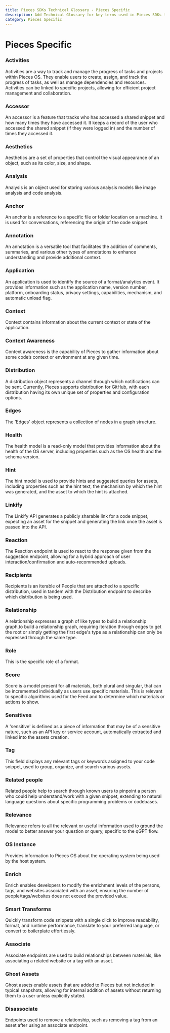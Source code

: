 ```yaml
---
title: Pieces SDKs Technical Glossary - Pieces Specific
description: Add Technical Glossary for key terms used in Pieces SDKs to help explain these to the developers
category: Pieces Specific
---
```


# Pieces Specific

### Activities

Activities are a way to track and manage the progress of tasks and projects within Pieces OS. They enable users to create, assign, and track the progress of tasks, as well as manage dependencies and resources. Activities can be linked to specific projects, allowing for efficient project management and collaboration.

### Accessor

An accessor is a feature that tracks who has accessed a shared snippet and how many times they have accessed it. It keeps a record of the user who accessed the shared snippet (if they were logged in) and the number of times they accessed it.

### Aesthetics

Aesthetics are a set of properties that control the visual appearance of an object, such as its color, size, and shape.

### Analysis

Analysis is an object used for storing various analysis models like image analysis and code analysis.

### Anchor

An anchor is a reference to a specific file or folder location on a machine. It is used for conversations, referencing the origin of the code snippet.

### Annotation

An annotation is a versatile tool that facilitates the addition of comments, summaries, and various other types of annotations to enhance understanding and provide additional context.

### Application

An application is used to identify the source of a format/analytics event. It provides information such as the application name, version number, platform, onboarding status, privacy settings, capabilities, mechanism, and automatic unload flag.

### Context

Context contains information about the current context or state of the application.

### Context Awareness

Context awareness is the capability of Pieces to gather information about some code’s context or environment at any given time.

### Distribution

A distribution object represents a channel through which notifications can be sent. Currently, Pieces supports distribution for GitHub, with each distribution having its own unique set of properties and configuration options.

### Edges

The 'Edges' object represents a collection of nodes in a graph structure.

### Health

The health model is a read-only model that provides information about the health of the OS server, including properties such as the OS health and the schema version.

### Hint

The hint model is used to provide hints and suggested queries for assets, including properties such as the hint text, the mechanism by which the hint was generated, and the asset to which the hint is attached.

### Linkify

The Linkify API generates a publicly sharable link for a code snippet, expecting an asset for the snippet and generating the link once the asset is passed into the API.

### Reaction

The Reaction endpoint is used to react to the response given from the suggestion endpoint, allowing for a hybrid approach of user interaction/confirmation and auto-recommended uploads.

### Recipients

Recipients is an iterable of People that are attached to a specific distribution, used in tandem with the Distribution endpoint to describe which distribution is being used.

### Relationship

A relationship expresses a graph of like types to build a relationship graph,to build a relationship graph, requiring iteration through edges to get the root or simply getting the first edge's type as a relationship can only be expressed through the same type.

### Role

This is the specific role of a format.

### Score

Score is a model present for all materials, both plural and singular, that can be incremented individually as users use specific materials. This is relevant to specific algorithms used for the Feed and to determine which materials or actions to show.

### Sensitives

A 'sensitive' is defined as a piece of information that may be of a sensitive nature, such as an API key or service account, automatically extracted and linked into the assets creation.

### Tag

This field displays any relevant tags or keywords assigned to your code snippet, used to group, organize, and search various assets.

### Related people

Related people help to search through known users to pinpoint a person who could help understand/work with a given snippet, extending to natural language questions about specific programming problems or codebases.

### Relevance

Relevance refers to all the relevant or useful information used to ground the model to better answer your question or query, specific to the qGPT flow.

### OS Instance

Provides information to Pieces OS about the operating system being used by the host system.

### Enrich

Enrich enables developers to modify the enrichment levels of the persons, tags, and websites associated with an asset, ensuring the number of people/tags/websites does not exceed the provided value.

### Smart Transforms

Quickly transform code snippets with a single click to improve readability, format, and runtime performance, translate to your preferred language, or convert to boilerplate effortlessly.

### Associate

Associate endpoints are used to build relationships between materials, like associating a related website or a tag with an asset.

### Ghost Assets

Ghost assets enable assets that are added to Pieces but not included in typical snapshots, allowing for internal addition of assets without returning them to a user unless explicitly stated.

### Disassociate

Endpoints used to remove a relationship, such as removing a tag from an asset after using an associate endpoint.

